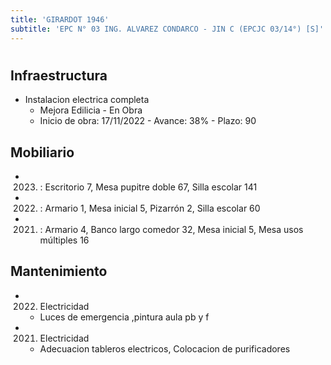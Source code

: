 ```yaml
---
title: 'GIRARDOT 1946'
subtitle: 'EPC N° 03 ING. ALVAREZ CONDARCO - JIN C (EPCJC 03/14°) [S]'
---
```


#
## Infraestructura

* Instalacion electrica completa 
    + Mejora Edilicia - En Obra 
    + Inicio de obra: 17/11/2022 - Avance: 38% - Plazo: 90 



## Mobiliario

*  (2023) : Escritorio 7, Mesa pupitre doble 67, Silla escolar 141 

*  (2022) : Armario 1, Mesa inicial 5, Pizarrón 2, Silla escolar 60 

*  (2021) : Armario 4, Banco largo comedor 32, Mesa inicial 5, Mesa usos múltiples 16 





## Mantenimiento

*  (2022) Electricidad 
    + Luces de emergencia ,pintura aula pb y f

*  (2021) Electricidad 
    + Adecuacion tableros electricos, Colocacion de purificadores






